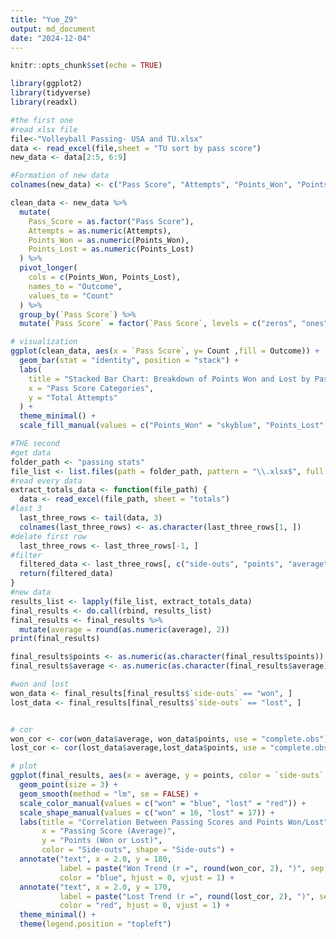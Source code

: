 ```yaml
---
title: "Yue_Z9"
output: md_document
date: "2024-12-04"
---
```


```r
knitr::opts_chunk$set(echo = TRUE)
```
```r

library(ggplot2)
library(tidyverse)
library(readxl)

#the first one
#read xlsx file
file<-"Volleyball Passing- USA and TU.xlsx"
data <- read_excel(file,sheet = "TU sort by pass score")
new_data <- data[2:5, 6:9]

#Formation of new data
colnames(new_data) <- c("Pass Score", "Attempts", "Points_Won", "Points_Lost")

clean_data <- new_data %>%
  mutate(
    Pass_Score = as.factor("Pass Score"),
    Attempts = as.numeric(Attempts),
    Points_Won = as.numeric(Points_Won),
    Points_Lost = as.numeric(Points_Lost)
  ) %>%
  pivot_longer(
    cols = c(Points_Won, Points_Lost), 
    names_to = "Outcome", 
    values_to = "Count"
  ) %>%
  group_by(`Pass Score`) %>%
  mutate(`Pass Score` = factor(`Pass Score`, levels = c("zeros", "ones", "twos", "threes")))

# visualization
ggplot(clean_data, aes(x = `Pass Score`, y= Count ,fill = Outcome)) +
  geom_bar(stat = "identity", position = "stack") +
  labs(
    title = "Stacked Bar Chart: Breakdown of Points Won and Lost by Pass Score",
    x = "Pass Score Categories",
    y = "Total Attempts"
  ) +
  theme_minimal() +
  scale_fill_manual(values = c("Points_Won" = "skyblue", "Points_Lost" = "tomato"))

#THE second
#get data
folder_path <- "passing stats"
file_list <- list.files(path = folder_path, pattern = "\\.xlsx$", full.names = TRUE)
#read every data
extract_totals_data <- function(file_path) {
  data <- read_excel(file_path, sheet = "totals")
#last 3
  last_three_rows <- tail(data, 3)
  colnames(last_three_rows) <- as.character(last_three_rows[1, ])
#delate first row
  last_three_rows <- last_three_rows[-1, ]
#filter
  filtered_data <- last_three_rows[, c("side-outs", "points", "average")]
  return(filtered_data)
}
#new data
results_list <- lapply(file_list, extract_totals_data)
final_results <- do.call(rbind, results_list)
final_results <- final_results %>%
  mutate(average = round(as.numeric(average), 2))
print(final_results)

final_results$points <- as.numeric(as.character(final_results$points))
final_results$average <- as.numeric(as.character(final_results$average))

#won and lost
won_data <- final_results[final_results$`side-outs` == "won", ]
lost_data <- final_results[final_results$`side-outs` == "lost", ]


# cor
won_cor <- cor(won_data$average, won_data$points, use = "complete.obs")
lost_cor <- cor(lost_data$average,lost_data$points, use = "complete.obs")

# plot
ggplot(final_results, aes(x = average, y = points, color = `side-outs`, shape = `side-outs`)) +
  geom_point(size = 3) +
  geom_smooth(method = "lm", se = FALSE) + 
  scale_color_manual(values = c("won" = "blue", "lost" = "red")) +
  scale_shape_manual(values = c("won" = 16, "lost" = 17)) + 
  labs(title = "Correlation Between Passing Scores and Points Won/Lost",
       x = "Passing Score (Average)", 
       y = "Points (Won or Lost)",
       color = "Side-outs", shape = "Side-outs") + 
  annotate("text", x = 2.0, y = 180, 
           label = paste("Won Trend (r =", round(won_cor, 2), ")", sep = ""),
           color = "blue", hjust = 0, vjust = 1) +
  annotate("text", x = 2.0, y = 170, 
           label = paste("Lost Trend (r =", round(lost_cor, 2), ")", sep = ""),
           color = "red", hjust = 0, vjust = 1) +
  theme_minimal() +
  theme(legend.position = "topleft")


```